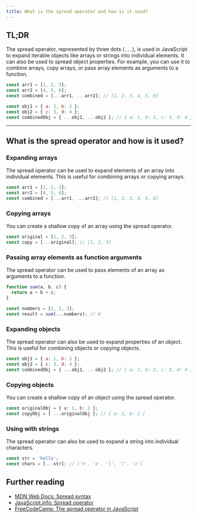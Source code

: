 ```yaml
---
title: What is the spread operator and how is it used?
---
```


## TL;DR

The spread operator, represented by three dots (`...`), is used in JavaScript to expand iterable objects like arrays or strings into individual elements. It can also be used to spread object properties. For example, you can use it to combine arrays, copy arrays, or pass array elements as arguments to a function.

```js
const arr1 = [1, 2, 3];
const arr2 = [4, 5, 6];
const combined = [...arr1, ...arr2]; // [1, 2, 3, 4, 5, 6]

const obj1 = { a: 1, b: 2 };
const obj2 = { c: 3, d: 4 };
const combinedObj = { ...obj1, ...obj2 }; // { a: 1, b: 2, c: 3, d: 4 }
```

---

## What is the spread operator and how is it used?

### Expanding arrays

The spread operator can be used to expand elements of an array into individual elements. This is useful for combining arrays or copying arrays.

```js
const arr1 = [1, 2, 3];
const arr2 = [4, 5, 6];
const combined = [...arr1, ...arr2]; // [1, 2, 3, 4, 5, 6]
```

### Copying arrays

You can create a shallow copy of an array using the spread operator.

```js
const original = [1, 2, 3];
const copy = [...original]; // [1, 2, 3]
```

### Passing array elements as function arguments

The spread operator can be used to pass elements of an array as arguments to a function.

```js
function sum(a, b, c) {
  return a + b + c;
}

const numbers = [1, 2, 3];
const result = sum(...numbers); // 6
```

### Expanding objects

The spread operator can also be used to expand properties of an object. This is useful for combining objects or copying objects.

```js
const obj1 = { a: 1, b: 2 };
const obj2 = { c: 3, d: 4 };
const combinedObj = { ...obj1, ...obj2 }; // { a: 1, b: 2, c: 3, d: 4 }
```

### Copying objects

You can create a shallow copy of an object using the spread operator.

```js
const originalObj = { a: 1, b: 2 };
const copyObj = { ...originalObj }; // { a: 1, b: 2 }
```

### Using with strings

The spread operator can also be used to expand a string into individual characters.

```js
const str = 'hello';
const chars = [...str]; // ['h', 'e', 'l', 'l', 'o']
```

## Further reading

- [MDN Web Docs: Spread syntax](https://developer.mozilla.org/en-US/docs/Web/JavaScript/Reference/Operators/Spread_syntax)
- [JavaScript.info: Spread operator](https://javascript.info/rest-parameters-spread-operator#spread-operator)
- [FreeCodeCamp: The spread operator in JavaScript](https://www.freecodecamp.org/news/the-spread-operator-in-javascript/)
